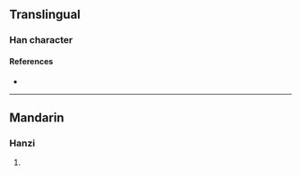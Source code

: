 {{character info/new}}
==Translingual==

===Han character===
{{Han char|rn=86|rad=火|as=07|sn=11|four=92841|canj=FNKG|ids=⿰火廷}}

====References====
* {{Han ref|kx=0671.180|dkj=19046|hdz=32200.010|uh=70F6|ud=28918|bh=D658|bd=54872}}

----

==Mandarin==

===Hanzi===
{{cmn-hanzi|pin=[[tǐng]] ([[ting3]])|wg=t'ing<sup>3</sup>}}

# {{rfdef|cmn|sort=火07}}